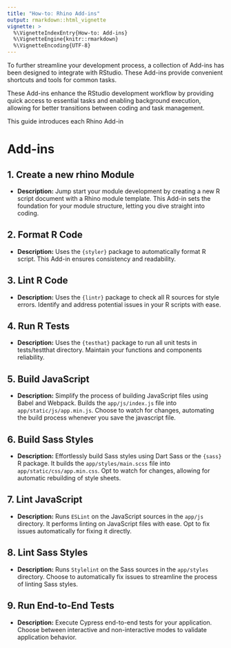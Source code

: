 ```yaml
---
title: "How-to: Rhino Add-ins"
output: rmarkdown::html_vignette
vignette: >
  %\VignetteIndexEntry{How-to: Add-ins}
  %\VignetteEngine{knitr::rmarkdown}
  %\VignetteEncoding{UTF-8}
---
```


To further streamline your development process, a collection of Add-ins has been designed to integrate with RStudio. These Add-ins provide convenient shortcuts and tools for common tasks.

These Add-ins enhance the RStudio development workflow by providing quick access to essential tasks and enabling background execution, allowing for better transitions between coding and task management.

This guide introduces each Rhino Add-in

# Add-ins

## 1. Create a new rhino Module

-   **Description:** Jump start your module development by creating a new R script document with a Rhino module template. This Add-in sets the foundation for your module structure, letting you dive straight into coding.

## 2. Format R Code

-   **Description:** Uses the `{styler}` package to automatically format R script. This Add-in ensures consistency and readability.

## 3. Lint R Code

-   **Description:** Uses the `{lintr}` package to check all R sources for style errors. Identify and address potential issues in your R scripts with ease.

## 4. Run R Tests

-   **Description:** Uses the `{testhat}` package to run all unit tests in tests/testthat directory. Maintain your functions and components reliability.

## 5. Build JavaScript

-   **Description:** Simplify the process of building JavaScript files using Babel and Webpack. Builds the `app/js/index.js` file into `app/static/js/app.min.js`. Choose to watch for changes, automating the build process whenever you save the javascript file.

## 6. Build Sass Styles

-   **Description:** Effortlessly build Sass styles using Dart Sass or the `{sass}` R package. It builds the `app/styles/main.scss` file into `app/static/css/app.min.css`. Opt to watch for changes, allowing for automatic rebuilding of style sheets.

## 7. Lint JavaScript

-   **Description:** Runs `ESLint` on the JavaScript sources in the `app/js` directory. It performs linting on JavaScript files with ease. Opt to fix issues automatically for fixing it directly.

## 8. Lint Sass Styles

-   **Description:** Runs `Stylelint` on the Sass sources in the `app/styles` directory. Choose to automatically fix issues to streamline the process of linting Sass styles.

## 9. Run End-to-End Tests

-   **Description:** Execute Cypress end-to-end tests for your application. Choose between interactive and non-interactive modes to validate application behavior.
